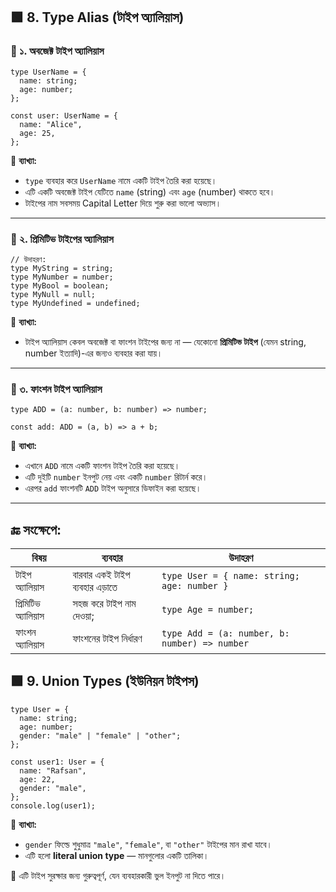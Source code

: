 ## 🟩 8. Type Alias (টাইপ অ্যালিয়াস)

### 🔹 ১. অবজেক্ট টাইপ অ্যালিয়াস

```tsx
type UserName = {
  name: string;
  age: number;
};

const user: UserName = {
  name: "Alice",
  age: 25,
};
```

🧠 **ব্যাখ্যা:**

- `type` ব্যবহার করে `UserName` নামে একটি টাইপ তৈরি করা হয়েছে।
- এটি একটি অবজেক্ট টাইপ যেটিতে `name` (string) এবং `age` (number) থাকতে হবে।
- টাইপের নাম সবসময় Capital Letter দিয়ে শুরু করা ভালো অভ্যাস।

---

### 🔹 ২. প্রিমিটিভ টাইপের অ্যালিয়াস

```tsx
// উদাহরণ:
type MyString = string;
type MyNumber = number;
type MyBool = boolean;
type MyNull = null;
type MyUndefined = undefined;
```

🧠 **ব্যাখ্যা:**

- টাইপ অ্যালিয়াস কেবল অবজেক্ট বা ফাংশন টাইপের জন্য না — যেকোনো **প্রিমিটিভ টাইপ** (যেমন string, number ইত্যাদি)-এর জন্যও ব্যবহার করা যায়।

---

### 🔹 ৩. ফাংশন টাইপ অ্যালিয়াস

```tsx
type ADD = (a: number, b: number) => number;

const add: ADD = (a, b) => a + b;
```

🧠 **ব্যাখ্যা:**

- এখানে `ADD` নামে একটি ফাংশন টাইপ তৈরি করা হয়েছে।
- এটি দুইটি `number` ইনপুট নেয় এবং একটি `number` রিটার্ন করে।
- এরপর `add` ফাংশনটি `ADD` টাইপ অনুসারে ডিফাইন করা হয়েছে।

---

## 🔚 সংক্ষেপে:

| বিষয়                 | ব্যবহার                       | উদাহরণ                                        |
| -------------------- | ----------------------------- | --------------------------------------------- |
| টাইপ অ্যালিয়াস      | বারবার একই টাইপ ব্যবহার এড়াতে | `type User = { name: string; age: number }`   |
| প্রিমিটিভ অ্যালিয়াস | সহজ করে টাইপ নাম দেওয়া;       | `type Age = number;`                          |
| ফাংশন অ্যালিয়াস     | ফাংশনের টাইপ নির্ধারণ         | `type Add = (a: number, b: number) => number` |

## 🟩 9. Union Types (ইউনিয়ন টাইপস)

```tsx
type User = {
  name: string;
  age: number;
  gender: "male" | "female" | "other";
};

const user1: User = {
  name: "Rafsan",
  age: 22,
  gender: "male",
};
console.log(user1);
```

🧠 **ব্যাখ্যা:**

- `gender` ফিল্ডে শুধুমাত্র `"male"`, `"female"`, বা `"other"` টাইপের মান রাখা যাবে।
- এটি হলো **literal union type** — মানগুলোর একটি তালিকা।

📝 এটি টাইপ সুরক্ষার জন্য গুরুত্বপূর্ণ, যেন ব্যবহারকারী ভুল ইনপুট না দিতে পারে।
